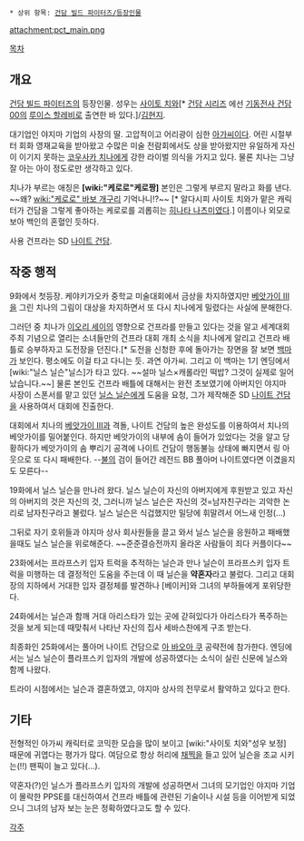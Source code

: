  * 상위 항목: [[건담 빌드 파이터즈/등장인물]]

attachment:pct_main.png

[[목차]]
== 개요 ==
[[건담 빌드 파이터즈]]의 등장인물. 성우는 [[사이토 치와]][* [[건담 시리즈]] 에선 [[기동전사 건담 00]]의 [[루이스 할레비]]로 출연한 바 있다.]/[[김현지]].

대기업인 야지마 기업의 사장의 딸. 고압적이고 어리광이 심한 [[아가씨]]이다. 어린 시절부터 회화 영재교육을 받아왔고 수많은 미술 전람회에서도 상을 받아왔지만 유일하게 자신이 이기지 못하는 [[코우사카 치나]]에게 강한 라이벌 의식을 가지고 있다. 물론 치나는 그냥 잘 아는 아이 정도로만 생각하고 있다.

치나가 부르는 애칭은 '''[wiki:"케로로"케로짱]''' 본인은 그렇게 부르지 말라고 화를 낸다. ~~왜? [[wiki:"케로로" 바보 개구리]] 기억나니!?~~ [* 알다시피 사이토 치와가 맡은 캐릭터가 건담을 그렇게 좋아하는 케로로를 괴롭히는 [[히나타 나츠미]]였다.]
이름이나 외모로 보아 백인의 혼혈인 듯하다.

사용 건프라는 SD [[나이트 건담]].
== 작중 행적 ==
9화에서 첫등장. 케야키가오카 중학교 미술대회에서 금상을 차지하였지만 [[베앗가이 III]]을 그린 치나의 그림이 대상을 차지하면서 또 다시 치나에게 밀렸다는 사실에 분해한다.

그러던 중 치나가 [[이오리 세이]]의 영향으로 건프라를 만들고 있다는 것을 알고 세계대회 주최 기념으로 열리는 소녀들만의 건프라 대회 개최 소식을 치나에게 알리고 건프라 배틀로 승부하자고 도전장을 던진다.[* 도전을 신청한 후에 돌아가는 장면을 잘 보면 [[백마]]가 보인다. 평소에도 이걸 타고 다니는 듯. 과연 아가씨. 그리고 이 백마는 1기 엔딩에서 [wiki:"닐스 닐슨"닐스]가 타고 있다. ~~설마 닐스×캐롤라인 떡밥? 그것이 실제로 일어났습니다.~~] 물론 본인도 건프라 배틀에 대해서는 완전 초보였기에 아버지인 야지마 사장이 스폰서를 맡고 있던 [[닐스 닐슨]]에게 도움을 요청, 그가 제작해준 SD [[나이트 건담]]을 사용하여서 대회에 진출한다.

대회에서 치나의 [[베앗가이 Ⅲ]]과 격돌, 나이트 건담의 높은 완성도를 이용하여서 치나의 베앗가이를 밀어붙인다. 하지만 베앗가이의 내부에 솜이 들어가 있었다는 것을 알고 당황하다가 베앗가이의 솜 뿌리기 공격에 나이트 건담이 행동불능 상태에 빠지면서 링 아웃으로 또 다시 패배한다. --[[불]]의 검이 들어간 레전드 BB 풀아머 나이트였다면 이겼을지도 모른다--

19화에서 닐스 닐슨을 만나러 왔다. 닐스 닐슨이 자신의 아버지에게 후원받고 있고 자신의 아버지의 것은 자신의 것, 그러니까 닐스 닐슨은 자신의 것=남자친구라는 괴악한 논리로 남자친구라고 불렀다. 닐스 닐슨은 식겁했지만 밀당에 휘말려서 어느새 인정(...)

그뒤로 자기 호위들과 야지마 상사 회사원들을 끌고 와서 닐스 닐슨을 응원하고 패배했을때도 닐스 닐슨을 위로해준다. ~~준준결승전까지 올라온 사람들이 죄다 커플이다~~

23화에서는 프라프스키 입자 트럭을 추적하는 닐슨과 만나 닐슨이 프라프스키 입자 트럭을 미행하는 데 결정적인 도움을 주는데 이 때 닐슨을 '''약혼자'''라고 불렀다. 그리고 대회장의 지하에서 거대한 입자 결정체를 발견하나 [베이커]와 그녀의 부하들에게 포위당한다.

24화에서는 닐슨과 함깨 거대 아리스타가 있는 곳에 갇혀있다가 아리스타가 폭주하는 것을 보게 되는데 때맞춰서 나타난 자신의 집사 세바스찬에게 구조 받는다.

최종화인 25화에서는 풀아머 나이트 건담으로 [[아 바오아 쿠]] 공략전에 참가한다. 엔딩에서는 닐스 닐슨이 플라프스키 입자의 개발에 성공하였다는 소식이 실린 신문에 닐스와 함께 나왔다.

트라이 시점에서는 닐슨과 결혼하였고, 야지마 상사의 전무로서 활약하고 있다고 한다.

== 기타 ==
전형적인 아가씨 캐릭터로 코믹한 모습을 많이 보이고 [wiki:"사이토 치와"성우 보정] 때문에 귀엽다는 평가가 많다. 여담으로 항상 허리에 [[채찍]]을 들고 있어 닐슨을 조교 시키는(!!) 팬픽이 늘고 있다(...).

약혼자(?)인 닐스가 플라프스키 입자의 개발에 성공하면서 그녀의 모기업인 야지마 기업이 몰락한 PPSE를 대신하여서 건프라 배틀에 관련된 기술이나 시설 등을 이어받게 되었으니 그녀의 남자 보는 눈은 정확하였다고도 할 수 있다.

[[각주]]
